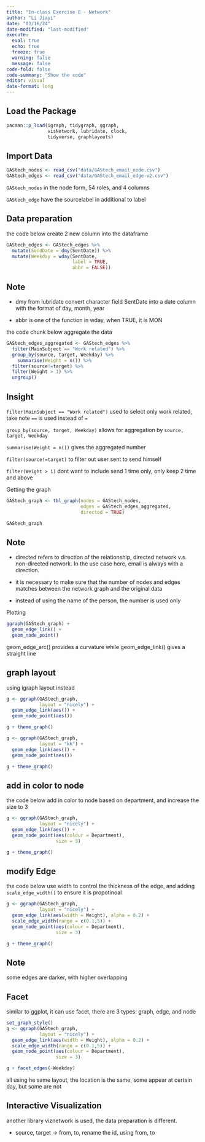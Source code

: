 ```yaml
---
title: "In-class Exercise 8 - Network"
author: "Li Jiayi"
date: "03/16/24"
date-modified: "last-modified"
execute:
  eval: true
  echo: true
  freeze: true
  warning: false
  message: false
code-fold: false
code-summary: "Show the code"
editor: visual
date-format: long
---
```


## Load the Package

```r
pacman::p_load(igraph, tidygraph, ggraph, 
               visNetwork, lubridate, clock,
               tidyverse, graphlayouts)
```

## Import Data

```r
GAStech_nodes <- read_csv("data/GAStech_email_node.csv")
GAStech_edges <- read_csv("data/GAStech_email_edge-v2.csv")
```

`GAStech_nodes` in the node form, 54 roles, and 4 columns

`GAStech_edge` have the sourcelabel in additional to label

## Data preparation 

the code below create 2 new column into the dataframe

```r
GAStech_edges <- GAStech_edges %>%
  mutate(SendDate = dmy(SentDate)) %>%
  mutate(Weekday = wday(SentDate,
                        label = TRUE,
                        abbr = FALSE))
```

::: callout-note
## Note

-   dmy from lubridate convert character field SentDate into a date column with the format of day, month, year

-   abbr is one of the function in wday, when TRUE, it is MON
:::

the code chunk below aggregate the data

```r
GAStech_edges_aggregated <- GAStech_edges %>%
  filter(MainSubject == "Work related") %>%
  group_by(source, target, Weekday) %>%
    summarise(Weight = n()) %>%
  filter(source!=target) %>%
  filter(Weight > 1) %>%
  ungroup()
```

::: callout-note
## Insight

`filter(MainSubject == "Work related")` used to select only work related, take note `==` is used instead of `=`

`group_by(source, target, Weekday)` allows for aggregation by `source, target, Weekday`

`summarise(Weight = n())` gives the aggregated number

`filter(source!=target)` to filter out user sent to send himself

`filter(Weight > 1)` dont want to include send 1 time only, only keep 2 time and above
:::

Getting the graph

```r
GAStech_graph <- tbl_graph(nodes = GAStech_nodes,
                           edges = GAStech_edges_aggregated, 
                           directed = TRUE)

GAStech_graph
```

::: callout-note
## Note

-   directed refers to direction of the relationship, directed network v.s. non-directed network. In the use case here, email is always with a direction.

-   it is necessary to make sure that the number of nodes and edges matches between the network graph and the original data

-   instead of using the name of the person, the number is used only
:::

Plotting

```r
ggraph(GAStech_graph) +
  geom_edge_link() +
  geom_node_point()
```

geom_edge_arc() provides a curvature while geom_edge_link() gives a straight line

## graph layout

using igraph layout instead

```r
g <- ggraph(GAStech_graph, 
            layout = "nicely") +
  geom_edge_link(aes()) +
  geom_node_point(aes())

g + theme_graph()
```

```r

g <- ggraph(GAStech_graph, 
            layout = "kk") +
  geom_edge_link(aes()) +
  geom_node_point(aes())

g + theme_graph()
```

## add in color to node

the code below add in color to node based on department, and increase the size to 3

```r
g <- ggraph(GAStech_graph, 
            layout = "nicely") + 
  geom_edge_link(aes()) +
  geom_node_point(aes(colour = Department), 
                  size = 3)

g + theme_graph()
```

## modify Edge

the code below use width to control the thickness of the edge, and adding `scale_edge_width()` to ensure it is propotinoal

```r
g <- ggraph(GAStech_graph, 
            layout = "nicely") + 
  geom_edge_link(aes(width = Weight), alpha = 0.2) +
  scale_edge_width(range = c(0.1,5)) +
  geom_node_point(aes(colour = Department), 
                  size = 3)

g + theme_graph()
```

::: callout-note
## Note

some edges are darker, with higher overlapping
:::

## Facet

similar to ggplot, it can use facet, there are 3 types: graph, edge, and node

```r
set_graph_style()
g <- ggraph(GAStech_graph, 
            layout = "nicely") + 
  geom_edge_link(aes(width = Weight), alpha = 0.2) +
  scale_edge_width(range = c(0.1,5)) +
  geom_node_point(aes(colour = Department), 
                  size = 3)

g + facet_edges(~Weekday)
```

all using he same layout, the location is the same, some appear at certain day, but some are not

## Interactive Visualization

another library viznetwork is used, the data preparation is different.

-   source, target -\> from, to, rename the id, using from, to

